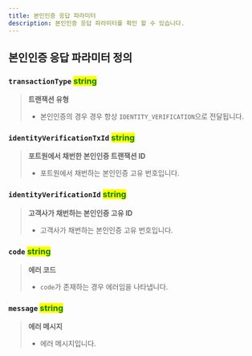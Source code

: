 ```yaml
---
title: 본인인증 응답 파라미터
description: 본인인증 응답 파라미터를 확인 할 수 있습니다.
---
```




## 본인인증 응답 파라미터 정의

### **`transactionType`** <mark style="color:green;">**string**</mark>

> **트랜잭션 유형**
>
> * 본인인증의 경우 경우 항상 `IDENTITY_VERIFICATION`으로 전달됩니다.

### **`identityVerificationTxId`** <mark style="color:green;">**string**</mark>

> **포트원에서 채번한 본인인증 트랜잭션 ID**
>
> * 포트원에서 채번하는 본인인증 고유 번호입니다.

### **`identityVerificationId`** <mark style="color:green;">**string**</mark>

> **고객사가 채번하는 본인인증 고유 ID**
>
> * 고객사가 채번하는 본인인증 고유 번호입니다.

### **`code`** <mark style="color:green;">**string**</mark>

> **에러 코드**
>
> * `code`가 존재하는 경우 에러임을 나타냅니다.

### **`message`** <mark style="color:green;">**string**</mark>

> **에러 메시지**
>
> * 에러 메시지입니다.
